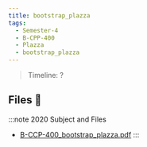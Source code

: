 ```yaml
---
title: bootstrap_plazza
tags:
  - Semester-4
  - B-CPP-400
  - Plazza
  - bootstrap_plazza
---
```

> Timeline: ?


## Files 📂

:::note 2020 Subject and Files
- [B-CCP-400_bootstrap_plazza.pdf](https://github.com/Studio-17/Epitech-Subjects/raw/main/Semester-4/B-CPP-400/Plazza/bootstrap_plazza/B-CCP-400_bootstrap_plazza.pdf)
:::
